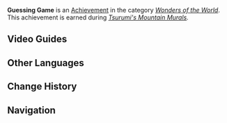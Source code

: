 {{Achievement Infobox
|title        = 
|id           = 81176
|order id     = 1162
|category     = Wonders of the World
|description  = From an even more distant past to the present day...
|requirements = Earned during ''[[Tsurumi's Mountain Murals]].''
|primogems    = 5
|tracking     = 
|hidden       = 1
|topic        = 
|type         = Exploration
}}
'''Guessing Game''' is an [[Achievement]] in the category ''[[Wonders of the World]]''. This achievement is earned during ''[[Tsurumi's Mountain Murals]].''
<!--
==Trivia==
-->
==Video Guides==
{{EVT
|video1   = https://youtu.be/EckKQjXChZU
|caption1 = "A Tale of Two Cities" and "Guessing Game" Achievement Guide
}}

==Other Languages==
{{Other Languages
|en      = Guessing Game
|zhs     = 猜想时间
|zhs_rm  = Cāixiǎng Shíjiān
|zht     = 猜想時間
|zht_rm  = Cāixiǎng Shíjiān
|zh_tl   = Guessing Time
|ja      = 推測の時間
|ja_rm   = Suisoku no Jikan
|ja_tl   = Guessing Time
|ko      = 추정 시간
|ko_rm   = Chujeong Sigan
|ko_tl   = Guessing Time
|es      = Adivina qué día es hoy
|es_tl   = Guess What Day It Is
|fr      = Jeu de devinettes
|fr_tl   = Riddle Game
|ru      = Время догадок
|ru_tl   = 
|th      = คาดเดาเวลา
|th_rm   = 
|th_tl   = 
|vi      = Ước Đoán Thời Gian
|vi_tl   = 
|de      = Eine kurze Geschichte der Zeit
|de_tl   = A Brief History of Time
|de_note = As the book written by {{w|Stephen Hawking}}.
|id      = Tebak-Tebakan
|id_tl   = Guessing Game
|pt      = Jogo de Adivinhação
|pt_tl   = 
}}

==Change History==
{{Change History|2.2}}
<!--
==References==
{{Reflist}}
-->
==Navigation==
{{Achievement Navbox|Wonders of the World|Exploration}}